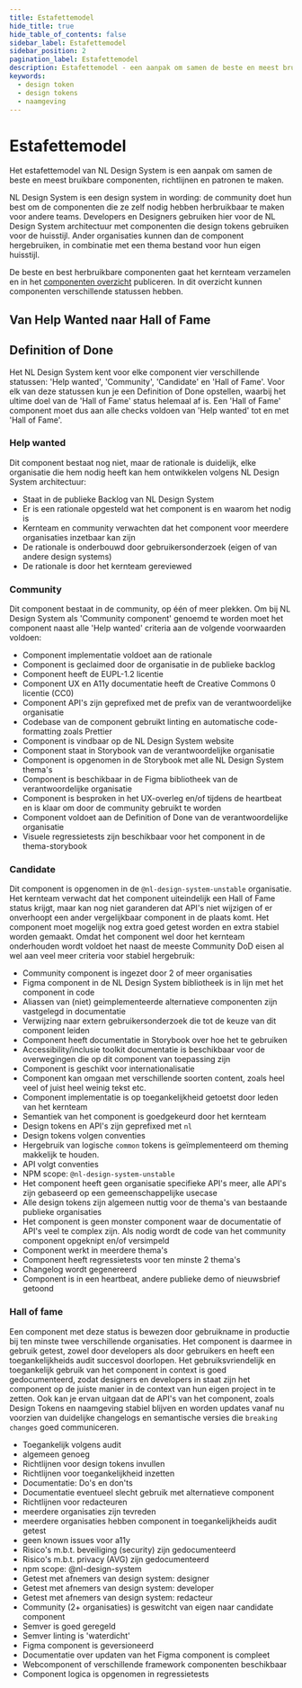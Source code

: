 ```yaml
---
title: Estafettemodel
hide_title: true
hide_table_of_contents: false
sidebar_label: Estafettemodel
sidebar_position: 2
pagination_label: Estafettemodel
description: Estafettemodel - een aanpak om samen de beste en meest bruikbare componenten te maken
keywords:
  - design token
  - design tokens
  - naamgeving
---
```


<!-- @license CC0-1.0 -->


# Estafettemodel

Het estafettemodel van NL Design System is een aanpak om samen de beste en meest bruikbare componenten, richtlijnen en patronen te maken.

NL Design System is een design system in wording: de community doet hun best om de componenten die ze zelf nodig hebben herbruikbaar te maken voor andere teams. Developers en Designers gebruiken hier voor de NL Design System architectuur met componenten die design tokens gebruiken voor de huisstijl. Ander organisaties kunnen dan de component hergebruiken, in combinatie met een thema bestand voor hun eigen huisstijl.

De beste en best herbruikbare componenten gaat het kernteam verzamelen en in het [componenten overzicht](/componenten/README.mdx) publiceren. In dit overzicht kunnen componenten verschillende statussen hebben.

## Van Help Wanted naar Hall of Fame

<StatusVisual />

## Definition of Done

Het NL Design System kent voor elke component vier verschillende statussen: 'Help wanted', 'Community', 'Candidate' en 'Hall of Fame'.
Voor elk van deze statussen kun je een Definition of Done opstellen, waarbij het ultime doel van de 'Hall of Fame' status helemaal af is. Een 'Hall of Fame' component moet dus aan alle checks voldoen van 'Help wanted' tot en met 'Hall of Fame'.

### Help wanted

Dit component bestaat nog niet, maar de rationale is duidelijk, elke organisatie die hem nodig heeft kan hem ontwikkelen volgens NL Design System architectuur:

- Staat in de publieke Backlog van NL Design System
- Er is een rationale opgesteld wat het component is en waarom het nodig is
- Kernteam en community verwachten dat het component voor meerdere organisaties inzetbaar kan zijn
- De rationale is onderbouwd door gebruikersonderzoek (eigen of van andere design systems)
- De rationale is door het kernteam gereviewed

### Community

Dit component bestaat in de community, op één of meer plekken. Om bij NL Design System als 'Community component' genoemd te worden moet het component naast alle 'Help wanted' criteria aan de volgende voorwaarden voldoen:

- Component implementatie voldoet aan de rationale
- Component is geclaimed door de organisatie in de publieke backlog
- Component heeft de EUPL-1.2 licentie
- Component UX en A11y documentatie heeft de Creative Commons 0 licentie (CC0)
- Component API's zijn geprefixed met de prefix van de verantwoordelijke organisatie
- Codebase van de component gebruikt linting en automatische code-formatting zoals Prettier
- Component is vindbaar op de NL Design System website
- Component staat in Storybook van de verantwoordelijke organisatie
- Component is opgenomen in de Storybook met alle NL Design System thema's
- Component is beschikbaar in de Figma bibliotheek van de verantwoordelijke organisatie
- Component is besproken in het UX-overleg en/of tijdens de heartbeat en is klaar om door de community gebruikt te worden
- Component voldoet aan de Definition of Done van de verantwoordelijke organisatie
- Visuele regressietests zijn beschikbaar voor het component in de thema-storybook

### Candidate

Dit component is opgenomen in de `@nl-design-system-unstable` organisatie. Het kernteam verwacht dat het component uiteindelijk een Hall of Fame status krijgt, maar kan nog niet garanderen dat API's niet wijzigen of er onverhoopt een ander vergelijkbaar component in de plaats komt.
Het component moet mogelijk nog extra goed getest worden en extra stabiel worden gemaakt.
Omdat het component wel door het kernteam onderhouden wordt voldoet het naast de meeste Community DoD eisen al wel aan veel meer criteria voor stabiel hergebruik:

- Community component is ingezet door 2 of meer organisaties
- Figma component in de NL Design System bibliotheek is in lijn met het component in code
- Aliassen van (niet) geimplementeerde alternatieve componenten zijn vastgelegd in documentatie
- Verwijzing naar extern gebruikersonderzoek die tot de keuze van dit component leiden
- Component heeft documentatie in Storybook over hoe het te gebruiken
- Accessibility/inclusie toolkit documentatie is beschikbaar voor de overwegingen die op dit component van toepassing zijn
- Component is geschikt voor internationalisatie
- Component kan omgaan met verschillende soorten content, zoals heel veel of juist heel weinig tekst etc.
- Component implementatie is op toegankelijkheid getoetst door leden van het kernteam
- Semantiek van het component is goedgekeurd door het kernteam
- Design tokens en API's zijn geprefixed met `nl`
- Design tokens volgen conventies
- Hergebruik van logische `common` tokens is geïmplementeerd om theming makkelijk te houden.
- API volgt conventies
- NPM scope: `@nl-design-system-unstable`
- Het component heeft geen organisatie specifieke API's meer, alle API's zijn gebaseerd op een gemeenschappelijke usecase
- Alle design tokens zijn algemeen nuttig voor de thema's van bestaande publieke organisaties
- Het component is geen monster component waar de documentatie of API's veel te complex zijn. Als nodig wordt de code van het community component opgeknipt en/of versimpeld
- Component werkt in meerdere thema's
- Component heeft regressietests voor ten minste 2 thema's
- Changelog wordt gegenereerd
- Component is in een heartbeat, andere publieke demo of nieuwsbrief getoond

### Hall of fame

Een component met deze status is bewezen door gebruikname in productie bij ten minste twee verschillende organisaties. Het component is daarmee in gebruik getest, zowel door developers als door gebruikers en heeft een toegankelijkheids audit succesvol doorlopen.
Het gebruiksvriendelijk en toegankelijk gebruik van het component in context is goed gedocumenteerd, zodat designers en developers in staat zijn het component op de juiste manier in de context van hun eigen project in te zetten. Ook kan je ervan uitgaan dat de API's van het component, zoals Design Tokens en naamgeving stabiel blijven en worden updates vanaf nu voorzien van duidelijke changelogs en semantische versies die `breaking changes` goed communiceren.

- Toegankelijk volgens audit
- algemeen genoeg
- Richtlijnen voor design tokens invullen
- Richtlijnen voor toegankelijkheid inzetten
- Documentatie: Do's en don'ts
- Documentatie eventueel slecht gebruik met alternatieve component
- Richtlijnen voor redacteuren
- meerdere organisaties zijn tevreden
- meerdere organisaties hebben component in toegankelijkheids audit getest
- geen known issues voor a11y
- Risico's m.b.t. beveiliging (security) zijn gedocumenteerd
- Risico's m.b.t. privacy (AVG) zijn gedocumenteerd
- npm scope: @nl-design-system
- Getest met afnemers van design system: designer
- Getest met afnemers van design system: developer
- Getest met afnemers van design system: redacteur
- Community (2+ organisaties) is geswitcht van eigen naar candidate component
- Semver is goed geregeld
- Semver linting is 'waterdicht'
- Figma component is geversioneerd
- Documentatie over updaten van het Figma component is compleet
- Webcomponent of verschillende framework componenten beschikbaar
- Component logica is opgenomen in regressietests

